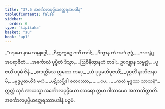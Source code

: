 ```yaml
---
title: "37.5 အင်္ကောလပုပ္ဖိယတ္ထေရအပဒါန"
tableOfContents: false
sidebar:
  order: 6
type: "tipitaka"
basket: "su"
book: "ap1"
---
```



<DynamicBreadcrumb />

<Division number="16" book="ap1">

<Paragraph number="4056" type="verses" book="ap1">
_“ပဒုမော နာမ သမ္ဗုဒ္ဓေါ,_  
_စိတ္တကူဋေ ဝသီ တဒါ;_  
_ဒိသွာန တံ အဟံ ဗုဒ္ဓံ,_  
_သယမ္ဘုံ အပရာဇိတံ._  

</Paragraph>

</Division>
<Division number="17" book="ap1">

<Paragraph number="4057" type="verses" book="ap1">
_အင်္ကောလံ ပုပ္ဖိတံ ဒိသွာ,_  
_ဩစိနိတွာနဟံ တဒါ;_  
ဥပဂန္တွာန သမ္ဗုဒ္ဓံ,_  
_ပူဇယိံ ပဒုမံ ဇိနံ._  

</Paragraph>

</Division>
<Division number="18" book="ap1">

<Paragraph number="4058" type="verses" book="ap1">
_ဧကတ္တိံသေ ဣတော ကပ္ပေ,_  
_ယံ ပုပ္ဖမဘိပူဇယိံ;_  
_ဒုဂ္ဂတိံ နာဘိဇာနာမိ,_  
_ဗုဒ္ဓပူဇာယိဒံ ဖလံ._  

</Paragraph>

</Division>
<Division number="19" book="ap1">

<Paragraph number="4059" type="verses" book="ap1">
_ပဋိသမ္ဘိဒါ စတဿော,_  
_ …ပေ… _  
_ကတံ ဗုဒ္ဓဿ သာသနံ”._  

</Paragraph>

<Paragraph number="4060" book="ap1">
ဣတ္ထံ သုဒံ အာယသ္မာ အင်္ကောလပုပ္ဖိယော ထေရော ဣမာ ဂါထာယော အဘာသိတ္ထာတိ.

</Paragraph>
</Division>

<Paragraph number="4061" type="center" book="ap1">
အင်္ကောလပုပ္ဖိယတ္ထေရဿာပဒါနံ ပဉ္စမံ.
</Paragraph>